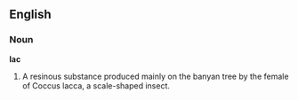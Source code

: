 ==English==

===Noun===

'''lac'''

#A resinous substance produced mainly on the banyan tree by the female of Coccus lacca, a scale-shaped insect.